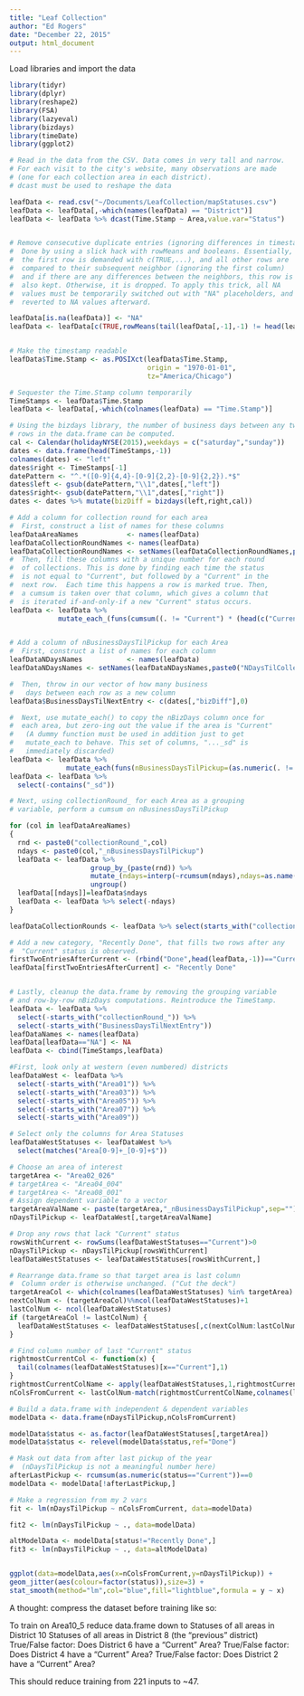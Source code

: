 ```yaml
---
title: "Leaf Collection"
author: "Ed Rogers"
date: "December 22, 2015"
output: html_document
---
```



Load libraries and import the data
```r
library(tidyr)
library(dplyr)
library(reshape2)
library(FSA)
library(lazyeval)
library(bizdays)
library(timeDate)
library(ggplot2)

# Read in the data from the CSV. Data comes in very tall and narrow.
# For each visit to the city's website, many observations are made
# (one for each collection area in each district). 
# dcast must be used to reshape the data

leafData <- read.csv("~/Documents/LeafCollection/mapStatuses.csv")
leafData <- leafData[,-which(names(leafData) == "District")]
leafData <- leafData %>% dcast(Time.Stamp ~ Area,value.var="Status")


# Remove consecutive duplicate entries (ignoring differences in timestamp)
#  Done by using a slick hack with rowMeans and booleans. Essentially,
#  the first row is demanded with c(TRUE,...), and all other rows are 
#  compared to their subsequent neighbor (ignoring the first column)
#  and if there are any differences between the neighbors, this row is
#  also kept. Otherwise, it is dropped. To apply this trick, all NA 
#  values must be temporarily switched out with "NA" placeholders, and
#  reverted to NA values afterward.

leafData[is.na(leafData)] <- "NA"
leafData <- leafData[c(TRUE,rowMeans(tail(leafData[,-1],-1) != head(leafData[,-1],-1))>0),]


# Make the timestamp readable
leafData$Time.Stamp <- as.POSIXct(leafData$Time.Stamp,
                                  origin = "1970-01-01",
                                  tz="America/Chicago")

# Sequester the Time.Stamp column temporarily
TimeStamps <- leafData$Time.Stamp
leafData <- leafData[,-which(colnames(leafData) == "Time.Stamp")]

# Using the bizdays library, the number of business days between any two
# rows in the data.frame can be computed.
cal <- Calendar(holidayNYSE(2015),weekdays = c("saturday","sunday"))
dates <- data.frame(head(TimeStamps,-1))
colnames(dates) <- "left"
dates$right <- TimeStamps[-1]
datePattern <- "^.*([0-9]{4,4}-[0-9]{2,2}-[0-9]{2,2}).*$"
dates$left <- gsub(datePattern,"\\1",dates[,"left"])
dates$right<- gsub(datePattern,"\\1",dates[,"right"])
dates <- dates %>% mutate(bizDiff = bizdays(left,right,cal))

# Add a column for collection round for each area
#  First, construct a list of names for these columns
leafDataAreaNames            <- names(leafData)
leafDataCollectionRoundNames <- names(leafData)
leafDataCollectionRoundNames <- setNames(leafDataCollectionRoundNames,paste0("collectionRound_",leafDataAreaNames))
#  Then, fill these columns with a unique number for each round
#  of collections. This is done by finding each time the status
#  is not equal to "Current", but followed by a "Current" in the
#  next row.  Each time this happens a row is marked true. Then,
#  a cumsum is taken over that column, which gives a column that
#  is iterated if-and-only-if a new "Current" status occurs.
leafData <- leafData %>% 
            mutate_each_(funs(cumsum((. != "Current") * (head(c("Current",.),-1) == "Current"))),leafDataCollectionRoundNames) 


# Add a column of nBusinessDaysTilPickup for each Area
#  First, construct a list of names for each column
leafDataNDaysNames           <- names(leafData)
leafDataNDaysNames <- setNames(leafDataNDaysNames,paste0("NDaysTilCollection_",leafDataAreaNames))

#  Then, throw in our vector of how many business
#   days between each row as a new column
leafData$BusinessDaysTilNextEntry <- c(dates[,"bizDiff"],0)

#  Next, use mutate_each() to copy the nBizDays column once for
#  each area, but zero-ing out the value if the area is "Current"
#   (A dummy function must be used in addition just to get 
#   mutate_each to behave. This set of columns, "..._sd" is
#   immediately discarded)
leafData <- leafData %>%
              mutate_each(funs(nBusinessDaysTilPickup=(as.numeric(. != "Current")*BusinessDaysTilNextEntry),sd=is.na),starts_with("Area"))
leafData <- leafData %>%
  select(-contains("_sd"))

# Next, using collectionRound_ for each Area as a grouping
# variable, perform a cumsum on nBusinessDaysTilPickup

for (col in leafDataAreaNames)
{
  rnd <- paste0("collectionRound_",col)
  ndays <- paste0(col,"_nBusinessDaysTilPickup")
  leafData <- leafData %>%
                    group_by_(paste(rnd)) %>%
                    mutate_(ndays=interp(~rcumsum(ndays),ndays=as.name(ndays))) %>%
                    ungroup()
  leafData[[ndays]]=leafData$ndays
  leafData <- leafData %>% select(-ndays)
}

leafDataCollectionRounds <- leafData %>% select(starts_with("collectionRound_"))

# Add a new category, "Recently Done", that fills two rows after any
#  "Current" status is observed.
firstTwoEntriesAfterCurrent <- (rbind("Done",head(leafData,-1))=="Current" | rbind("Done","Done",head(leafData,-2))=="Current") & leafData!="Current"
leafData[firstTwoEntriesAfterCurrent] <- "Recently Done"


# Lastly, cleanup the data.frame by removing the grouping variable
# and row-by-row nBizDays computations. Reintroduce the TimeStamp.
leafData <- leafData %>% 
  select(-starts_with("collectionRound_")) %>%
  select(-starts_with("BusinessDaysTilNextEntry"))
leafDataNames <- names(leafData)
leafData[leafData=="NA"] <- NA
leafData <- cbind(TimeStamps,leafData)

```

```r
#First, look only at western (even numbered) districts
leafDataWest <- leafData %>%
  select(-starts_with("Area01")) %>%
  select(-starts_with("Area03")) %>%
  select(-starts_with("Area05")) %>%
  select(-starts_with("Area07")) %>%
  select(-starts_with("Area09"))

# Select only the columns for Area Statuses
leafDataWestStatuses <- leafDataWest %>%
  select(matches("Area[0-9]+_[0-9]+$"))

# Choose an area of interest
targetArea <- "Area02_026"
# targetArea <- "Area04_004"
# targetArea <- "Area08_001"
# Assign dependent variable to a vector
targetAreaValName <- paste(targetArea,"_nBusinessDaysTilPickup",sep="")
nDaysTilPickup <- leafDataWest[,targetAreaValName]

# Drop any rows that lack "Current" status
rowsWithCurrent <- rowSums(leafDataWestStatuses=="Current")>0
nDaysTilPickup <- nDaysTilPickup[rowsWithCurrent]
leafDataWestStatuses <- leafDataWestStatuses[rowsWithCurrent,]

# Rearrange data.frame so that target area is last column
#  Column order is otherwise unchanged. ("Cut the deck")
targetAreaCol <- which(colnames(leafDataWestStatuses) %in% targetArea)
nextColNum <- (targetAreaCol)%%ncol(leafDataWestStatuses)+1
lastColNum <- ncol(leafDataWestStatuses)
if (targetAreaCol != lastColNum) {
  leafDataWestStatuses <- leafDataWestStatuses[,c(nextColNum:lastColNum,1:targetAreaCol)]
}

# Find column number of last "Current" status
rightmostCurrentCol <- function(x) {
  tail(colnames(leafDataWestStatuses)[x=="Current"],1)
}
rightmostCurrentColName <- apply(leafDataWestStatuses,1,rightmostCurrentCol)
nColsFromCurrent <- lastColNum-match(rightmostCurrentColName,colnames(leafDataWestStatuses))

# Build a data.frame with independent & dependent variables
modelData <- data.frame(nDaysTilPickup,nColsFromCurrent)

modelData$status <- as.factor(leafDataWestStatuses[,targetArea])
modelData$status <- relevel(modelData$status,ref="Done")

# Mask out data from after last pickup of the year
#  (nDaysTilPickup is not a meaningful number here)
afterLastPickup <- rcumsum(as.numeric(status=="Current"))==0
modelData <- modelData[!afterLastPickup,]

# Make a regression from my 2 vars
fit <- lm(nDaysTilPickup ~ nColsFromCurrent, data=modelData)

fit2 <- lm(nDaysTilPickup ~ ., data=modelData)

altModelData <- modelData[status!="Recently Done",]
fit3 <- lm(nDaysTilPickup ~ ., data=altModelData)


ggplot(data=modelData,aes(x=nColsFromCurrent,y=nDaysTilPickup)) +
geom_jitter(aes(colour=factor(status)),size=3) +
stat_smooth(method="lm",col="blue",fill="lightblue",formula = y ~ x)

```


A thought: compress the dataset before training like so:

To train on Area10_5 reduce data.frame down to
Statuses of all areas in District 10
Statuses of all areas in District 8 (the "previous" district)
True/False factor: Does District 6 have a "Current" Area?
True/False factor: Does District 4 have a "Current" Area?
True/False factor: Does District 2 have a "Current" Area?

This should reduce training from 221 inputs to ~47.
